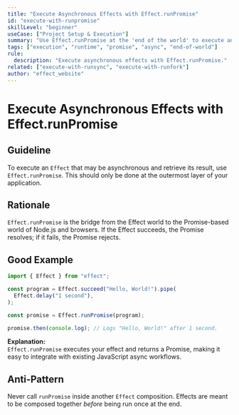 ```yaml
---
title: "Execute Asynchronous Effects with Effect.runPromise"
id: "execute-with-runpromise"
skillLevel: "beginner"
useCase: ["Project Setup & Execution"]
summary: "Use Effect.runPromise at the 'end of the world' to execute an asynchronous Effect and get its result as a JavaScript Promise."
tags: ["execution", "runtime", "promise", "async", "end-of-world"]
rule:
  description: "Execute asynchronous effects with Effect.runPromise."
related: ["execute-with-runsync", "execute-with-runfork"]
author: "effect_website"
---
```


# Execute Asynchronous Effects with Effect.runPromise

## Guideline

To execute an `Effect` that may be asynchronous and retrieve its result, use
`Effect.runPromise`. This should only be done at the outermost layer of your
application.

## Rationale

`Effect.runPromise` is the bridge from the Effect world to the Promise-based
world of Node.js and browsers. If the Effect succeeds, the Promise resolves;
if it fails, the Promise rejects.

## Good Example

```typescript
import { Effect } from "effect";

const program = Effect.succeed("Hello, World!").pipe(
  Effect.delay("1 second"),
);

const promise = Effect.runPromise(program);

promise.then(console.log); // Logs "Hello, World!" after 1 second.
```

**Explanation:**  
`Effect.runPromise` executes your effect and returns a Promise, making it
easy to integrate with existing JavaScript async workflows.

## Anti-Pattern

Never call `runPromise` inside another `Effect` composition. Effects are
meant to be composed together *before* being run once at the end.
